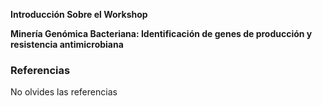 **Introducción Sobre el Workshop**

**Minería Genómica Bacteriana: Identificación de genes de producción y resistencia antimicrobiana**

### Referencias

No olvides las referencias
